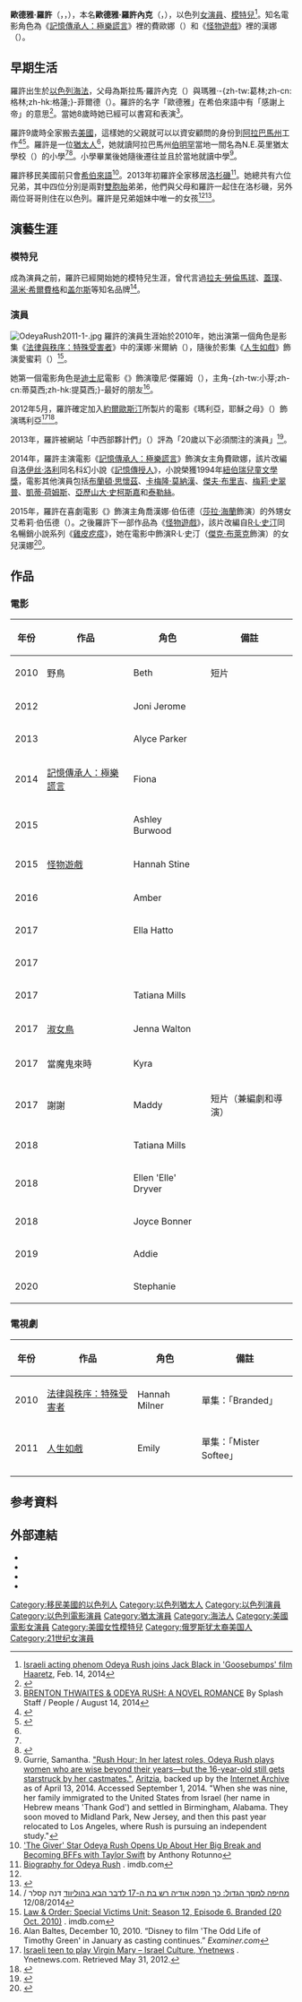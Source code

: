 {{noteTA
|G1=Movie
|G2=Show
|T=zh-tw:歐德雅·羅許;zh-cn:奥德娅·拉什;zh-hk:歐迪雅·華殊;
|1=zh-tw:歐德雅;zh-cn:奥德娅;zh-hk:歐迪雅;
|2=zh-tw:羅許;zh-cn:拉什;zh-hk:華殊;
|3=zh-tw:記憶傳承人：極樂謊言;zh-cn:赐予者;zh-hk:未來叛變;
|4=zh-tw:怪物遊戲;zh-cn:鸡皮疙瘩;zh-hk:書中自有魔怪谷;
|5=zh-tw:小芽的奇幻人生;zh-cn:蒂莫西的奇异生活;zh-hk:綠孩子的天空;
|6=zh-tw:瓦爾哈拉的邂逅;zh-cn:相约瓦尔哈拉;
|7=zh-tw:犯罪獵人;zh-cn:杀手的祷告;
|8=zh-tw:屍房宴;zh-cn:吾辈本如斯;
}}
{{藝人
| 姓名 = {{lang|en|Odeya Rush}}<br>歐德雅·羅許
| 類型 = 女演員
| 圖片 = File:Odeya Rush.jpg
| 圖片尺寸 =
| 圖片簡介 = 羅許於[[聖地牙哥國際動漫展|聖地牙哥國際動漫展]]，攝於2014年
| 本名 = 
| 外文名 = 
| 外文 = 
| 羅馬拼音 =
| 英文名 = 
| 暱稱 = 
| 其他藝名 = 
| 國籍 = {{flag|Israel}}
| 民族 = [[猶太人|猶太人]]
| 籍貫 =
| 出生名 = {{lang|he|אודיה רושינק}}（Odeya Rushinek）
| 出生日期 = {{Birth date and age|1997|5|12}}
| 出生地點 = {{flag|Israel}}[[海法|海法]]
| 逝世日期 =
| 逝世地點 =
| 職業 = {{flat list|
*演員
*模特兒
*電影製作人
}}
| 語言 =
| 三圍 =
| 教育程度 = 
| 宗教信仰 =
| 配偶 =
| 兒女 =
| 父母 = 
| 音樂類型 = 
| 演奏樂器 = 
| 出道地點 =
| 出道作 = 
| 出道日期 =
| 代表作 = 
| 活躍年代 = 2010年 - 至今
| 唱片公司 = 
| 經紀公司 =
| 網站 = 
| 相關團體 = 
| 獎項 =
| IMDb = 3843467
| 現任成員 =
| 過往成員 =
| 音樂專輯 = 
| 電影 = 
| 電視節目 = 
| 舞台劇 =
| 書籍 =
}}

'''歐德雅·羅許'''（{{lang-he|אודיה רש}}，{{lang-en|'''Odeya Rush'''}}，{{bd|1997年|5月12日|catidx=Stone}}），本名'''歐德雅·羅許內克'''（{{lang-he|אודיה רושינק}}，{{lang-en|'''Odeya Rushinek'''}}），以色列[[女演員|女演員]]、[[模特兒|模特兒]]<ref name="haaretz.com">[http://www.haaretz.com/life/arts-leisure/.premium-1.574318 Israeli acting phenom Odeya Rush joins Jack Black in 'Goosebumps' film] {{Wayback|url=http://www.haaretz.com/life/arts-leisure/.premium-1.574318 |date=20150924164056 }} [[Haaretz|Haaretz]], Feb. 14, 2014</ref>。知名電影角色為《[[記憶傳承人：極樂謊言|記憶傳承人：極樂謊言]]》裡的費歐娜（{{lang|en|Fiona}}）和《[[怪物遊戲|怪物遊戲]]》裡的漢娜（{{lang|en|Hannah}}）。

== 早期生活 ==
羅許出生於[[以色列|以色列]][[海法|海法]]，父母為斯拉馬·羅許內克（{{lang|en|Shlomo Rushinek}}）與瑪雅·-{zh-tw:葛林;zh-cn:格林;zh-hk:格蓮;}-菲爾德（{{lang|en|Maia Greenfeld}}）。羅許的名字「歐德雅」在希伯來語中有「感謝上帝」的意思<ref name=sunst1>{{cite web |last=Lomer |first=Kyara |url=http://www.sun-sentinel.com/features/south-florida-parenting/sfe-sfp-odeya-rush,0,3293446.story |title='Odd Life of Timothy Green' star Odeya Rush talks about her character, Joni, and upcoming roles – South Florida |publisher=Sun-sentinel.com |date=November 20, 2012 |accessdate=January 8, 2013 |archive-date=2013-12-02 |archive-url=https://web.archive.org/web/20131202224450/http://www.sun-sentinel.com/features/south-florida-parenting/sfe-sfp-odeya-rush,0,3293446.story |dead-url=no }}</ref>。當她8歲時她已經可以書寫和表演<ref>[http://splash.suntimes.com/2014/08/14/brenton-thwaites-odeya-rush-a-novel-romance BRENTON THWAITES & ODEYA RUSH: A NOVEL ROMANCE] {{webarchive|url=https://archive.is/20160724002340/http://splash.suntimes.com/2014/08/14/brenton-thwaites-odeya-rush-a-novel-romance |date=2016-07-24 }}
By Splash Staff / People / August 14, 2014</ref>。

羅許9歲時全家搬去[[美國|美國]]，這樣她的父親就可以以資安顧問的身份到[[阿拉巴馬州|阿拉巴馬州]]工作<ref name=nyj1>{{Cite web |url=http://www.mycentraljersey.com/article/20120817/NJNEWS/308170050/Israeli-born-actress-finding-film-success-Jersey-beyond |title=Israeli-born actress finding film success in Jersey and beyond |access-date=2016-07-23 |archive-date=2015-11-18 |archive-url=https://web.archive.org/web/20151118153652/http://www.mycentraljersey.com/article/20120817/NJNEWS/308170050/Israeli-born-actress-finding-film-success-Jersey-beyond |dead-url=no }}</ref><ref>{{cite web |url=http://www.kidspickflicks.com/index.php?option=com_content&view=article&id=3065:the-odd-wonderful-life-of-timothy-greens-odeya-rush&catid=38:taramcnamara&Itemid=15 |title=THE ODD, Wonderful LIFE OF TIMOTHY GREEN'S Odeya Rush |publisher=Kidspickflicks.com |date=August 15, 2012 |accessdate=January 8, 2013 |archive-date=2013-12-02 |archive-url=https://web.archive.org/web/20131202232616/http://www.kidspickflicks.com/index.php?option=com_content&view=article&id=3065:the-odd-wonderful-life-of-timothy-greens-odeya-rush&catid=38:taramcnamara&Itemid=15 |dead-url=yes }}</ref>。羅許是一位[[猶太人|猶太人]]<ref name=sunst1/>，她就讀阿拉巴馬州[[伯明翰_(亚拉巴马州)|伯明罕]]當地一間名為N.E.英里猶太學校（{{lang|en|N.E. Miles Jewish Day School}}）的小學<ref name=sunst1/><ref>{{cite web |url=http://myemail.constantcontact.com/Day-School-Student-Stars-In-Movie.html?soid=1101063573327&aid=FjmG6wYVUH8 |title=Day School Student Stars In Movie |publisher=Myemail.constantcontact.com |date=September 6, 2012 |accessdate=January 8, 2013 |archive-date=2020-12-03 |archive-url=https://web.archive.org/web/20201203004542/https://myemail.constantcontact.com/Day-School-Student-Stars-In-Movie.html?soid=1101063573327&aid=FjmG6wYVUH8 |dead-url=no }}</ref>。小學畢業後她隨後遷往{{le|米德蘭帕克|Midland Park, New Jersey}}並且於當地就讀中學<ref>Gurrie, Samantha. [https://web.archive.org/web/20140413024007/http://us.aritzia.com/issues/issue-25/i25-odeya-rush/i25-ea-odeya-rush.html "Rush Hour; In her latest roles, Odeya Rush plays women who are wise beyond their years—but the 16-year-old still gets starstruck by her castmates."], [[Aritzia|Aritzia]], backed up by the [[Internet_Archive|Internet Archive]] as of April 13, 2014. Accessed September 1, 2014. "When she was nine, her family immigrated to the United States from Israel (her name in Hebrew means 'Thank God') and settled in Birmingham, Alabama. They soon moved to Midland Park, New Jersey, and then this past year relocated to Los Angeles, where Rush is pursuing an independent study."</ref>。

羅許移民美國前只會[[希伯來語|希伯來語]]<ref>[http://www.teenvogue.com/gallery/odeya-rush 'The Giver' Star Odeya Rush Opens Up About Her Big Break and Becoming BFFs with Taylor Swift] {{Wayback|url=http://www.teenvogue.com/gallery/odeya-rush |date=20201205123540 }} by
Anthony Rotunno</ref>。2013年初羅許全家移居[[洛杉磯|洛杉磯]]<ref>[http://www.imdb.com/name/nm3843467/bio Biography for Odeya Rush] {{Wayback|url=http://www.imdb.com/name/nm3843467/bio |date=20180303230515 }}. imdb.com</ref>。她總共有六位兄弟，其中四位分別是兩對[[雙胞胎|雙胞胎]]弟弟，他們與父母和羅許一起住在洛杉磯，另外兩位哥哥則住在以色列。羅許是兄弟姐妹中唯一的女孩<ref name=nyj1/><ref>{{Cite web |url=http://flaunt.com/sites/default/files/124FEATURE-ODEYARUSH2.jpg |title=''Flaunt'' magazine article |accessdate=2016-07-23 |archive-date=2013-01-23 |archive-url=https://archive.today/20130123092347/http://flaunt.com/sites/default/files/124FEATURE-ODEYARUSH2.jpg |dead-url=yes }}</ref>。

== 演藝生涯 ==
=== 模特兒 ===
成為演員之前，羅許已經開始她的模特兒生涯，曾代言過[[拉夫·勞倫馬球|拉夫·勞倫馬球]]、[[蓋璞|蓋璞]]、[[湯米·希爾費格|湯米·希爾費格]]和[[盖尔斯|盖尔斯]]等知名品牌<ref>[http://www.maariv.co.il/news/new.aspx?pn6Vq=L&0r9VQ=GDEKD מחיפה למסך הגדול: כך הפכה אודיה רש בת ה-17 לדבר הבא בהוליווד ] {{Wayback|url=http://www.maariv.co.il/news/new.aspx?pn6Vq=L&0r9VQ=GDEKD |date=20160304054648 }} דנה קסלר  / 12/08/2014</ref>。

=== 演員 ===
[[Image:OdeyaRush2011-1-.jpg|thumb]]
羅許的演員生涯始於2010年，她出演第一個角色是影集《[[法律與秩序：特殊受害者|法律與秩序：特殊受害者]]》中的漢娜·米爾納（{{lang|en|Hannah Milner}}），隨後於影集《[[人生如戲|人生如戲]]》飾演愛蜜莉（{{lang|en|Emily}}）<ref>[http://www.imdb.com/title/tt1739581/ Law & Order: Special Victims Unit: Season 12, Episode 6. Branded (20 Oct. 2010)] {{Wayback|url=http://www.imdb.com/title/tt1739581/ |date=20170321152546 }}. imdb.com</ref>。

她第一個電影角色是[[迪士尼|迪士尼]]電影《{{le|小芽的奇幻人生|The Odd Life of Timothy Green}}》飾演瓊尼·傑羅姆（{{lang|en|Joni Jerome}}），主角-{zh-tw:小芽;zh-cn:蒂莫西;zh-hk:提莫西;}-最好的朋友<ref>Alan Baltes, December 10, 2010.  “Disney to film 'The Odd Life of Timothy Green' in January as casting continues.” ''Examiner.com''</ref>。

2012年5月，羅許確定加入[[約爾歐斯汀|約爾歐斯汀]]所製片的電影《瑪利亞，耶穌之母》（{{lang|en|Mary, Mother of the Christ}}）飾演瑪利亞<ref>[http://www.ynetnews.com/articles/0,7340,L-4230610,00.html Israeli teen to play Virgin Mary – Israel Culture, Ynetnews] {{Wayback|url=http://www.ynetnews.com/articles/0,7340,L-4230610,00.html |date=20190414013928 }}. Ynetnews.com. Retrieved May 31, 2012.</ref><ref>{{Cite web |url=http://www.christiancinema.com/catalog/newsdesk_info.php?newsdesk_id=2727 |title=存档副本 |access-date=2016-07-23 |archive-date=2017-03-05 |archive-url=https://web.archive.org/web/20170305001357/http://www.christiancinema.com/catalog/newsdesk_info.php?newsdesk_id=2727 |dead-url=no }}</ref>。

2013年，羅許被網站「中西部夥計們」（{{lang|en|The Midwest TV Guys}}）評為「20歲以下必須關注的演員」<ref>{{cite web|title=20 Under 20 (Up and Coming Young Actresses)|url=http://www.midwesttvguy.com/20-under-20-up-and-coming-young-actresses/|publisher=The Midwest TV Guys|accessdate=April 18, 2015|archive-url=https://web.archive.org/web/20150419074030/http://www.midwesttvguy.com/20-under-20-up-and-coming-young-actresses/|archive-date=2015-04-19|dead-url=yes}}</ref>。

2014年，羅許主演電影《[[記憶傳承人：極樂謊言|記憶傳承人：極樂謊言]]》飾演女主角費歐娜，該片改編自[[洛伊丝·洛利|洛伊丝·洛利]]同名科幻小說《[[記憶傳授人|記憶傳授人]]》，小說榮獲1994年[[紐伯瑞兒童文學獎|紐伯瑞兒童文學獎]]，電影其他演員包括[[布蘭頓·思懷茲|布蘭頓·思懷茲]]、[[卡梅隆·莫納漢|卡梅隆·莫納漢]]、[[傑夫·布里吉|傑夫·布里吉]]、[[梅莉·史翠普|梅莉·史翠普]]、[[凱蒂·荷姆斯|凱蒂·荷姆斯]]、[[亞歷山大·史柯斯嘉|亞歷山大·史柯斯嘉]]和[[泰勒絲|泰勒絲]]。

2015年，羅許在喜劇電影《{{le|瓦爾哈拉的邂逅|See You in Valhalla}}》飾演主角喬漢娜·伯伍德（[[莎拉·海蘭|莎拉·海蘭]]飾演）的外甥女艾希莉·伯伍德（{{lang|en|Ashley Burwood}}）。之後羅許下一部作品為《[[怪物遊戲|怪物遊戲]]》，該片改編自[[R·L·史汀|R·L·史汀]]同名暢銷小說系列《[[雞皮疙瘩_(小說)|雞皮疙瘩]]》，她在電影中飾演R·L·史汀（[[傑克·布萊克|傑克·布萊克]]飾演）的女兒漢娜<ref>{{cite web|title=Israeli actress Odeya Rush joins 'Goosebumps' cast|url=http://www.jpost.com/Arts-and-Culture/Entertainment/Israeli-actress-Odeya-Rush-joins-Goosebumps-cast-341896|website=The Jerusalem Post|date=February 9, 2014|access-date=2016-07-23|archive-date=2019-12-30|archive-url=https://web.archive.org/web/20191230150736/https://www.jpost.com/Arts-and-Culture/Entertainment/Israeli-actress-Odeya-Rush-joins-Goosebumps-cast-341896|dead-url=no}}</ref>。

== 作品 ==
=== 電影 ===
{| class="wikitable sortable"
|-
! 年份
! 作品
! 角色
! class="unsortable" | 備註
|-
|2010
|野鳥
|Beth
|短片
|-
|2012
|{{le|小芽的奇幻人生|The Odd Life of Timothy Green}}
|Joni Jerome
|
|-
|2013
|{{le|屍房宴 (2013年電影)|We Are What We Are (2013 film)|屍房宴}}
|Alyce Parker
|
|-
|2014
|[[記憶傳承人：極樂謊言|記憶傳承人：極樂謊言]]
|Fiona
|
|-
|2015
|{{le|瓦爾哈拉的邂逅|See You in Valhalla}}
|Ashley Burwood
|
|-
|2015
|[[怪物遊戲|怪物遊戲]]
|Hannah Stine
|
|-
|2016
|{{le|橢圓形盤旋 (電影)|Holding Patterns (film)|橢圓形盤旋}}
|Amber
|
|-
|2017
|{{le|犯罪獵人|Hunter's Prayer}}
|Ella Hatto
|
|-
|2017
|{{le|單身漢 (電影)|The Bachelors (film)|單身漢}}
| 
|
|-
|2017
|{{le|政變 (2017年電影)|Coup d'Etat (2017 film)|政變}}
|Tatiana Mills
|
|-
|2017
|[[淑女鳥|淑女鳥]]
|Jenna Walton
|
|-
|2017
|當魔鬼來時
|Kyra
|
|-
|2017
|謝謝
|Maddy
|短片（兼編劇和導演）
|-
| 2018
|{{le|親愛的大壞蛋|Dear Dictator}}
|Tatiana Mills
|
|-
|2018
|{{le|胖逆選美會 (電影)|Dumplin' (film)|胖逆選美會}}
|Ellen 'Elle' Dryver
| 
|-
|2018
|{{le|真相漩渦|Spinning Man}}
|Joyce Bonner
|
|-
|2019
|{{le|雪戀三部曲 (2019年電影)|Let It Snow (2019 film)|雪戀三部曲}}
|Addie
|
|-
|2020
|{{le|未來粉紅天空|Pink Skies Ahead}}
|Stephanie
|
|}

=== 電視劇 ===
{| class="wikitable sortable"
|-
! 年份
! 作品
! 角色
! class="unsortable" | 備註
|-
|2010
|[[法律與秩序：特殊受害者|法律與秩序：特殊受害者]]
|Hannah Milner
|單集：「Branded」
|-
|2011
|[[人生如戲|人生如戲]]
|Emily
|單集：「Mister Softee」
|-
|}

== 参考資料 ==
{{reflist}}

== 外部連結 ==
{{commons category|Odeya Rush}}
*{{IMDb name|3843467}}
*{{Twitter|OdeyaRush1}}
*{{Facebook|OdeyaRush}}
*{{instagram|odeyarush}}

{{Authority control}}

{{DEFAULTSORT:Rush, Odeya}}
[[Category:移民美國的以色列人|Category:移民美國的以色列人]]
[[Category:以色列猶太人|Category:以色列猶太人]]
[[Category:以色列演員|Category:以色列演員]]
[[Category:以色列電影演員|Category:以色列電影演員]]
[[Category:猶太演員|Category:猶太演員]]
[[Category:海法人|Category:海法人]]
[[Category:美國電影女演員|Category:美國電影女演員]]
[[Category:美國女性模特兒|Category:美國女性模特兒]]
[[Category:俄罗斯犹太裔美国人|Category:俄罗斯犹太裔美国人]]
[[Category:21世纪女演員|Category:21世纪女演員]]